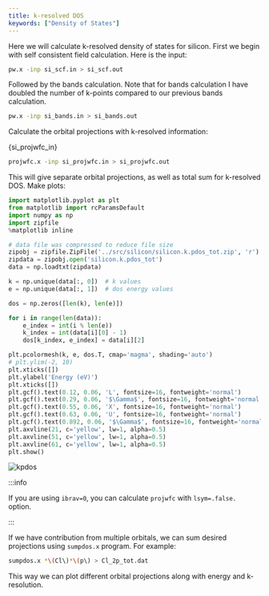 ```yaml
---
title: k-resolved DOS
keywords: ["Density of States"]
---
```


Here we will calculate k-resolved density of states for silicon. First we begin
with self consistent field calculation. Here is the input:
```bash
pw.x -inp si_scf.in > si_scf.out
```

Followed by the bands calculation. Note that for bands calculation I have
doubled the number of k-points compared to our previous bands calculation.
```bash
pw.x -inp si_bands.in > si_bands.out
```

Calculate the orbital projections with k-resolved information:


<CodeBlock language="bash" title="src/silicon/si_projwfc.in" showLineNumbers>{si_projwfc_in}</CodeBlock>

```bash
projwfc.x -inp si_projwfc.in > si_projwfc.out
```

This will give separate orbital projections, as well as total sum for k-resolved
DOS. Make plots:
```python title="notebooks/silicon-kpdos.ipynb" showLineNumbers
import matplotlib.pyplot as plt
from matplotlib import rcParamsDefault
import numpy as np
import zipfile
%matplotlib inline

# data file was compressed to reduce file size
zipobj = zipfile.ZipFile('../src/silicon/silicon.k.pdos_tot.zip', 'r')
zipdata = zipobj.open('silicon.k.pdos_tot')
data = np.loadtxt(zipdata)

k = np.unique(data[:, 0])  # k values
e = np.unique(data[:, 1])  # dos energy values

dos = np.zeros([len(k), len(e)])

for i in range(len(data)):
    e_index = int(i % len(e))
    k_index = int(data[i][0] - 1)
    dos[k_index, e_index] = data[i][2]

plt.pcolormesh(k, e, dos.T, cmap='magma', shading='auto')
# plt.ylim(-2, 10)
plt.xticks([])
plt.ylabel('Energy (eV)')
plt.xticks([])
plt.gcf().text(0.12, 0.06, 'L', fontsize=16, fontweight='normal')
plt.gcf().text(0.29, 0.06, '$\Gamma$', fontsize=16, fontweight='normal')
plt.gcf().text(0.55, 0.06, 'X', fontsize=16, fontweight='normal')
plt.gcf().text(0.63, 0.06, 'U', fontsize=16, fontweight='normal')
plt.gcf().text(0.892, 0.06, '$\Gamma$', fontsize=16, fontweight='normal')
plt.axvline(21, c='yellow', lw=1, alpha=0.5)
plt.axvline(51, c='yellow', lw=1, alpha=0.5)
plt.axvline(61, c='yellow', lw=1, alpha=0.5)
plt.show()
```

![kpdos](/img/silicon-kpdos.png)

:::info

If you are using `ibrav=0`, you can calculate `projwfc` with `lsym=.false.`
option.

:::

If we have contribution from multiple orbitals, we can sum desired projections
using `sumpdos.x` program. For example:
```bash
sumpdos.x *\(Cl\)*\(p\) > Cl_2p_tot.dat
```
This way we can plot different orbital projections along with energy and
k-resolution.
